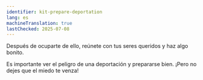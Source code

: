 ```yaml
---
identifier: kit-prepare-deportation
lang: es
machineTranslation: true
lastChecked: 2025-07-08
---
```


<BlockBox identifier="prepare-deportation">
    <Block identifier="prepare-deportation" collection="flyers"/>
</BlockBox>

Después de ocuparte de ello, reúnete con tus seres queridos y haz algo bonito.

Es importante ver el peligro de una deportación y prepararse bien. ¡Pero no dejes que el miedo te venza!
